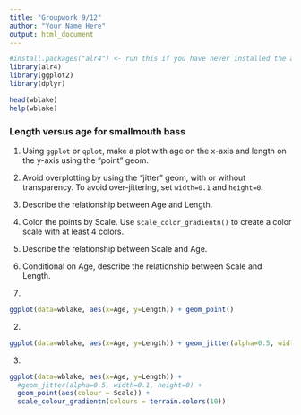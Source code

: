 ```yaml
---
title: "Groupwork 9/12"
author: "Your Name Here"
output: html_document
---
```



```r
#install.packages("alr4") <- run this if you have never installed the alr4 package
library(alr4)
library(ggplot2)
library(dplyr)
```

```r
head(wblake)
help(wblake)
```

### Length versus age for smallmouth bass
1. Using `ggplot` or `qplot`, make a plot with age on the x-axis and length on the y-axis using the "point" geom.
2. Avoid overplotting by using the "jitter" geom, with or without transparency.  To avoid over-jittering, set `width=0.1` and `height=0`.
3. Describe the relationship between Age and Length.  
3. Color the points by Scale.  Use `scale_color_gradientn()` to create a color scale with at least 4 colors.  
4. Describe the relationship between Scale and Age.
5. Conditional on Age, describe the relationship between Scale and Length.

1.

```r
ggplot(data=wblake, aes(x=Age, y=Length)) + geom_point()
```

2. 
```r
ggplot(data=wblake, aes(x=Age, y=Length)) + geom_jitter(alpha=0.5, width=0.1, height=0)
```

3. 
```r
ggplot(data=wblake, aes(x=Age, y=Length)) + 
  #geom_jitter(alpha=0.5, width=0.1, height=0) +
  geom_point(aes(colour = Scale)) +
  scale_colour_gradientn(colours = terrain.colors(10))
```